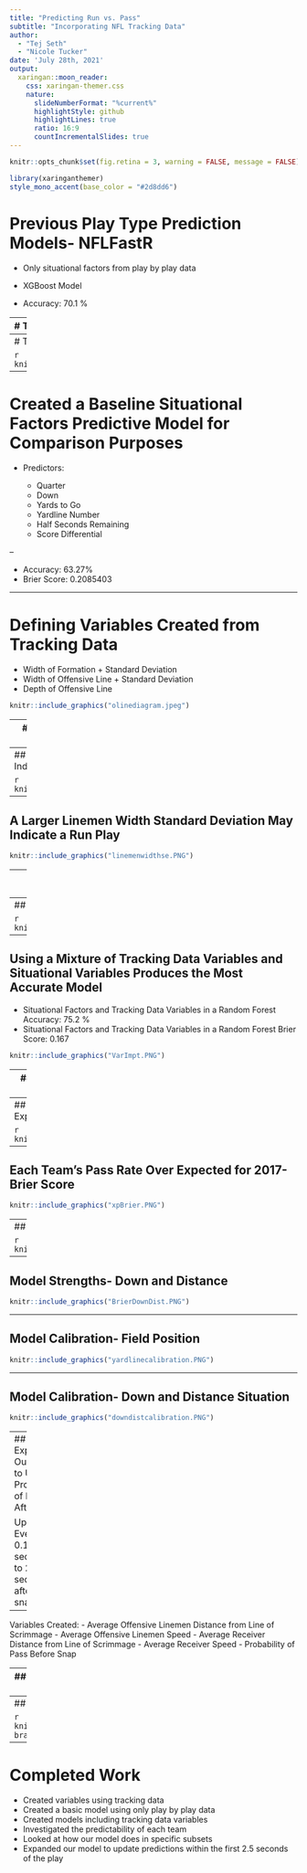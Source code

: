 ```yaml
---
title: "Predicting Run vs. Pass"
subtitle: "Incorporating NFL Tracking Data"
author: 
  - "Tej Seth"
  - "Nicole Tucker"
date: 'July 28th, 2021'
output:
  xaringan::moon_reader:
    css: xaringan-themer.css
    nature:
      slideNumberFormat: "%current%"
      highlightStyle: github
      highlightLines: true
      ratio: 16:9
      countIncrementalSlides: true
---
```

```r
knitr::opts_chunk$set(fig.retina = 3, warning = FALSE, message = FALSE)
```

```r
library(xaringanthemer)
style_mono_accent(base_color = "#2d8dd6")
```

# Previous Play Type Prediction Models- NFLFastR

- Only situational factors from play by play data

- XGBoost Model

- Accuracy: 70.1 %

---
# The Data

```r
library(tidyverse)
library(tidymodels)
library(vip)
library(data.table)
library(ggthemes)

```

```r
#Load Tabular Data
plays <- read_csv("Data/plays.csv")
players <- read_csv("Data/players.csv")
games <- read_csv("Data/games.csv")

#FastR Data
pbp_17 <- nflfastR::load_pbp(2017)

#Single Tracking File
tracking_game_2017090700 <- read_csv("Data/tracking_gameId_2017090700.csv")
  
##Reading All tracking data

#weeks of NFL season'
ID <- c("090700", "091000", "091001", "091002", "091003", "091004", "091005", "091007", "091008", "091009", "091010",
        "091011", "091012", "091100", "091101", "091400", "091700", "091701", "091702", "091703", "091704","091705",
        "091706", "091707", "091708", "091709","091710", "091711", "091712", "091713", "091800", "092100", "092401",
        "092402", "092403", "092404", "092405", "092406", "092407","092408", "092409", "092410", "092411", "092412",
        "092413", "092500", "092800", "100100", "100101", "100102", "100103", "100104", "100105", "100106","100107",
        "100108", "100109", "100110", "100111", "100112", "100113", "100200", "100500", "100800", "100801","100802", 
        "100803", "100804", "100805", "100806", "100807", "100808", "100809", "100810", "100811", "100900", "101200",
        "101500","101501", "101502", "101503", "101504", "101505", "101506", "101507", "101508", "101509", "101510",
        "101511", "101600")

#blank dataframe to store tracking data
df_tracking <- list()

#iterating through all weeks
for(i in 1:length(ID)){
  
  #temperory dataframe used for reading week for given iteration
  df_tracking_temp <- read_csv(paste0("Data/tracking_gameId_2017",ID[i],".csv"),
                               col_types = cols())
  
  df_tracking[[i]] <- df_tracking_temp
  
}

tracking <- rbindlist(df_tracking)

```

NFL 2017 Tracking Data Week 1 Through Week 6 

Corresponding NFL Play by Play, Games and Players Data

NFL FastR 2017 Play by Play Data



```r
library(gt)
tracking %>% slice_head(n = 5) %>% select(nflId, x, y, dir, dis, s, event,displayName, frame.id, playId, gameId) %>% gt()
```


---
# The Data

```r
knitr::include_graphics("BDB_Schema.png")
```

---

# Created a Baseline Situational Factors Predictive Model for Comparison Purposes

- Predictors:

  - Quarter
  - Down
  - Yards to Go
  - Yardline Number
  - Half Seconds Remaining  
  - Score Differential
  
--

- Accuracy: 63.27%
- Brier Score: 0.2085403

---

# Defining Variables Created from Tracking Data

- Width of Formation + Standard Deviation
- Width of Offensive Line + Standard Deviation 
- Depth of Offensive Line


```r
knitr::include_graphics("olinediagram.jpeg")
```

---
# Defining Variables Created from Tracking Data

- Width of Formation + Standard Deviation
- Width of Offensive Line + Standard Deviation 
- Depth of Offensive Line
- Deep Backfield RB- Indicator Variable
- QB Position (Under Center, Shotgun, Pistol)
- Personnel (Number of WRs, RBs, TEs)
- Fullback- Indicator Variable
- Maximum Wide Receiver Distance Off Line of Scrimmage
- Man in Motion- Indicator Variable
- Tight End Starting Near Ball- Indicator Variable


```r
knitr::include_graphics("setdiagram.jpeg")
```

---
## A Larger Formation Width May Indicate a Pass Play

```r
knitr::include_graphics("width.png")
```

---
## A Larger Linemen Width Standard Deviation May Indicate a Run Play

```r
knitr::include_graphics("linemenwidthse.PNG")
```


---
## Using a Larger Sample Size to Model Expected Pass for Situational Factors

- Trained model on 2012-2017 NFLFastR Play by Play Situational Data
- Created a Situational Expected Pass Variable

```r
knitr::include_graphics("DownYardlinePROE.PNG")
```
---
## Comparing Model Types

```r
knitr::include_graphics("CompareChart.jpeg")
```

---
## Using a Mixture of Tracking Data Variables and Situational Variables Produces the Most Accurate Model

- Situational Factors and Tracking Data Variables in a Random Forest Accuracy: 75.2 %
- Situational Factors and Tracking Data Variables in a Random Forest Brier Score: 0.167

```r
knitr::include_graphics("VarImpt.PNG")
```


---
##  The Predictability of Play Type Varies by Team

```r
knitr::include_graphics("Predictability.PNG")
```


---
## Each Team's Pass Rate Over Expected for 2017- Accuracy

```r
knitr::include_graphics("PROE.PNG")
```

---

## Each Team's Pass Rate Over Expected for 2017- Brier Score

```r
knitr::include_graphics("xpBrier.PNG")
```

---
## Mixed Effects Model- Effect of Team

```r
knitr::include_graphics("mixedeffects.PNG")
```
---

## Model Strengths- Down and Distance

```r
knitr::include_graphics("BrierDownDist.PNG")
```


---

## Model Calibration- Field Position 

```r
knitr::include_graphics("yardlinecalibration.PNG")
```

---

## Model Calibration- Down and Distance Situation

```r
knitr::include_graphics("downdistcalibration.PNG")
```

---
## Expanding Our Model to Update Probability of Pass After Snap

Updates Every 0.10 of a second up to 2.5 seconds after the snap

--

Variables Created:
- Average Offensive Linemen Distance from Line of Scrimmage
- Average Offensive Linemen Speed
- Average Receiver Distance from Line of Scrimmage
- Average Receiver Speed
- Probability of Pass Before Snap

---
## Average Prediction Accuracy Every 1/10 Second

```r
knitr::include_graphics("avgaccovertime.jpeg")
```

---
## Single Play Probabilities

```r
knitr::include_graphics("final-brady.gif")
```

---

# Completed Work

- Created variables using tracking data
- Created a basic model using only play by play data
- Created models including tracking data variables
- Investigated the predictability of each team
- Looked at how our model does in specific subsets
- Expanded our model to update predictions within the first 2.5 seconds of the play

